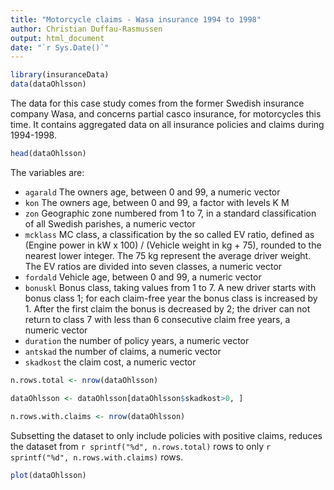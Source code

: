 ```yaml
---
title: "Motorcycle claims - Wasa insurance 1994 to 1998"
author: Christian Duffau-Rasmussen
output: html_document
date: "`r Sys.Date()`"
---
```


```r
library(insuranceData)
data(dataOhlsson)
```

The data for this case study comes from the former Swedish insurance company Wasa, and concerns
partial casco insurance, for motorcycles this time. It contains aggregated data on all insurance
policies and claims during 1994-1998.

```r
head(dataOhlsson)
```

The variables are:

- `agarald` The owners age, between 0 and 99, a numeric vector
- `kon` The owners age, between 0 and 99, a factor with levels K M
- `zon` Geographic zone numbered from 1 to 7, in a standard classification of all Swedish parishes, a numeric vector
- `mcklass` MC class, a classification by the so called EV ratio, defined as (Engine power in kW x 100) / (Vehicle weight in kg + 75), rounded to the nearest lower integer. The 75 kg represent the average driver weight. The EV ratios are divided into seven classes, a numeric vector
- `fordald` Vehicle age, between 0 and 99, a numeric vector
- `bonuskl` Bonus class, taking values from 1 to 7. A new driver starts with bonus class 1; for each claim-free year the bonus class is increased by 1. After the first claim the bonus is decreased by 2; the driver can not return to class 7 with less than 6 consecutive claim free years, a numeric vector
- `duration` the number of policy years, a numeric vector
- `antskad` the number of claims, a numeric vector
- `skadkost` the claim cost, a numeric vector

```r
n.rows.total <- nrow(dataOhlsson)
```
``` r
dataOhlsson <- dataOhlsson[dataOhlsson$skadkost>0, ]
```
```r
n.rows.with.claims <- nrow(dataOhlsson)
```
Subsetting the dataset to only include policies with positive claims, reduces the dataset from `r sprintf("%d", n.rows.total)` rows to only `r sprintf("%d", n.rows.with.claims)` rows.

```r
plot(dataOhlsson)
```